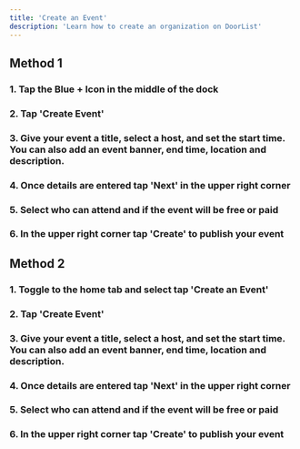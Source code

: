 ```yaml
---
title: 'Create an Event'
description: 'Learn how to create an organization on DoorList'
---
```



## Method 1

### 1. Tap the Blue + Icon in the middle of the dock

### 2. Tap 'Create Event'

### 3. Give your event a title, select a host, and set the start time. You can also add an event banner, end time, location and description. 

### 4. Once details are entered tap 'Next' in the upper right corner

### 5. Select who can attend and if the event will be free or paid

### 6. In the upper right corner tap 'Create' to publish your event

## Method 2

### 1. Toggle to the home tab and select tap 'Create an Event'


### 2. Tap 'Create Event'


### 3. Give your event a title, select a host, and set the start time. You can also add an event banner, end time, location and description. 

### 4. Once details are entered tap 'Next' in the upper right corner

### 5. Select who can attend and if the event will be free or paid

### 6. In the upper right corner tap 'Create' to publish your event




